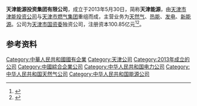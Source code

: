 {{Infobox Company
|company_name=天津能源投资集团有限公司
|company_name_en=Tianjin Energy Resources Investment Group
|company_logo= File:TJE_logo.png
|company_type=
|other_name =天津能源<br/>天津能源集团
|foundation=2013年5月30日
|location={{CHN}}[[天津|天津]][[天津市|天津市]][[和平区_(天津市)|和平区]][[马场道|马场道]]142号增1号
|area_served= 能源开发与供应、生态保护、环境治理
|key_people=李庚生<ref>{{cite web |author1=天津市北辰区人民政府 |title=天津能源投资集团一行到北辰区调研服务 |url=https://www.sohu.com/a/300913644_120084023 |website=搜狐网 |accessdate=2019-03-13}}</ref>
|services=
|capital=
| owner =[[天津市人民政府國有資產監督管理委員會|天津市國資委]] (100%)
| parent=[[天津市人民政府國有資產監督管理委員會|天津市國資委]]
|major_shareholder=
|homepage=[http://www.tjny.com.cn/ 天津能源投资集团有限公司]
}}
'''天津能源投资集团有限公司'''，成立于2013年5月30日，简称'''天津能源'''，由[[天津市津能投资公司|天津市津能投资公司]]与[[天津市燃气集团|天津市燃气集团]]重组而成，主营业务为[[天然气|天然气]]、[[热能|热能]]、[[发电|发电]]、[[新能源|新能源]]。公司为[[天津市国资委|天津市国资委]]独资公司，注册资本100.85亿元<ref>{{cite web |title=能源内参·天津能源集团混改项目挂牌 拟让渡34%以上股权；方大钢铁完成对东北制药要约收购 |url=http://www.caixin.com/2020-09-29/101610840.html |website=财新网 |accessdate=2020-09-29 |archive-date=2020-11-20 |archive-url=https://web.archive.org/web/20201120163831/http://www.caixin.com/2020-09-29/101610840.html |dead-url=no }}</ref><ref>{{cite web |author1=天津能源投资集团有限公司 |title=天津能源投资集团有限公司简介 |url=http://www.tjny.com.cn/col/col9/index.html |website=天津能源投资集团有限公司 |accessdate=2020-12-17}}</ref>。

== 参考资料 ==
{{Reflist}}
{{天津市市管国有企业}}
[[Category:中華人民共和國國有企業|Category:中華人民共和國國有企業]]
[[Category:天津公司|Category:天津公司]]
[[Category:2013年成立的公司|Category:2013年成立的公司]]
[[Category:中國綜合企業公司|Category:中國綜合企業公司]]
[[Category:中华人民共和国电力公司|Category:中华人民共和国电力公司]]
[[Category:中华人民共和国天然气公司|Category:中华人民共和国天然气公司]]
[[Category:中华人民共和国能源公司|Category:中华人民共和国能源公司]]

{{中国公司小作品}}